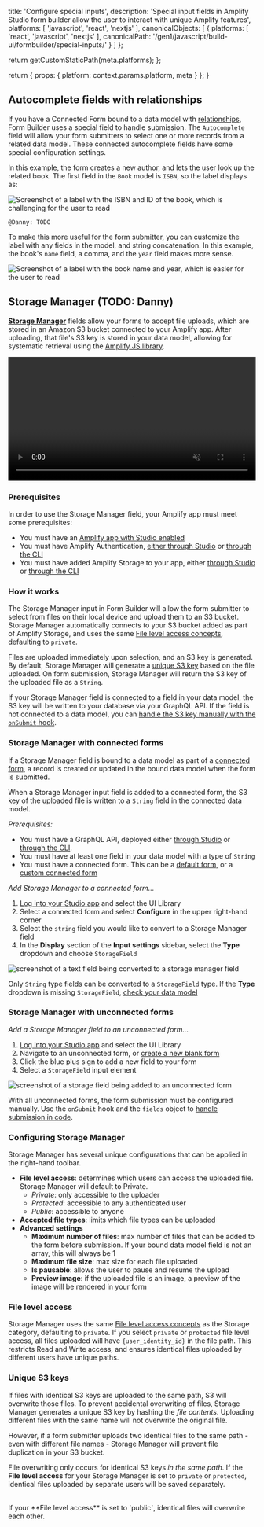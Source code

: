 
  title: 'Configure special inputs',
  description: 'Special input fields in Amplify Studio form builder allow the user to interact with unique Amplify features',
  platforms: [
    'javascript',
    'react',
    'nextjs'
  ],
  canonicalObjects: [
    {
      platforms: [
        'react',
        'javascript',
        'nextjs'
      ],
      canonicalPath: '/gen1/javascript/build-ui/formbuilder/special-inputs/'
    }
  ]
};

  return getCustomStaticPath(meta.platforms);
};

  return {
    props: {
      platform: context.params.platform,
      meta
    }
  };
}

## Autocomplete fields with relationships

If you have a Connected Form bound to a data model with [relationships](/[platform]/build-a-backend/data/data-modeling/relationships/), Form Builder uses a special field to handle submission. The `Autocomplete` field will allow your form submitters to select one or more records from a related data model. These connected autocomplete fields have some special configuration settings.

In this example, the form creates a new author, and lets the user look up the related book. The first field in the `Book` model is `ISBN`, so the label displays as:

![Screenshot of a label with the ISBN and ID of the book, which is challenging for the user to read](/images/console/formbuilder/autocomplete2.png)

```
@Danny: TODO

```

To make this more useful for the form submitter, you can customize the label with any fields in the model, and string concatenation. In this example, the book's `name` field, a comma, and the `year` field makes more sense.

![Screenshot of a label with the book name and year, which is easier for the user to read](/images/console/formbuilder/autocomplete3.png)

## Storage Manager (TODO: Danny)


[**Storage Manager**](https://ui.docs.amplify.aws/react/connected-components/storage/storagemanager) fields allow your forms to accept file uploads, which are stored in an Amazon S3 bucket connected to your Amplify app. After uploading, that file's S3 key is stored in your data model, allowing for systematic retrieval using the [Amplify JS library](/gen1/[platform]/build-a-backend/storage/download/).

<video autoPlay={true} muted={true} loop={true} width="100%" playsInline={true}>
  <source src="/images/console/formbuilder/storagemanager.mp4" />
</video>

### Prerequisites

In order to use the Storage Manager field, your Amplify app must meet some prerequisites:

- You must have an [Amplify app with Studio enabled](/gen1/[platform]/tools/console/adminui/start/)
- You must have Amplify Authentication, [either through Studio](/gen1/[platform]/tools/console/auth/) or [through the CLI](/gen1/[platform]/tools/cli/commands/#auth/)
- You must have added Amplify Storage to your app, either [through Studio](/gen1/[platform]/tools/console/storage/file-storage/) or [through the CLI](/gen1/[platform]/build-a-backend/storage/configure-storage/)

### How it works

The Storage Manager input in Form Builder will allow the form submitter to select from files on their local device and upload them to an S3 bucket. Storage Manager automatically connects to your S3 bucket added as part of Amplify Storage, and uses the same [File level access concepts](#file-level-access), defaulting to `private`.

Files are uploaded immediately upon selection, and an S3 key is generated. By default, Storage Manager will generate a [unique S3 key](#unique-s3-keys) based on the file uploaded. On form submission, Storage Manager will return the S3 key of the uploaded file as a `String`.

If your Storage Manager field is connected to a field in your data model, the S3 key will be written to your database via your GraphQL API. If the field is not connected to a data model, you can [handle the S3 key manually with the `onSubmit` hook](/gen1/[platform]/build-ui/formbuilder/lifecycle/#handle-form-data-submissions---onsubmit).

### Storage Manager with connected forms

If a Storage Manager field is bound to a data model as part of a [connected form](/gen1/[platform]/build-ui/formbuilder/data-binding/#connected-forms), a record is created or updated in the bound data model when the form is submitted.

When a Storage Manager input field is added to a connected form, the S3 key of the uploaded file is written to a `String` field in the connected data model.

_Prerequisites:_

- You must have a GraphQL API, deployed either [through Studio](/gen1/[platform]/tools/console/data/data-model/) or [through the CLI](/gen1/[platform]/build-a-backend/graphqlapi/).
- You must have at least one field in your data model with a type of `String`
- You must have a connected form. This can be a [default form](/gen1/[platform]/build-ui/formbuilder/#getting-started), or a [custom connected form](/gen1/[platform]/build-ui/formbuilder/data-binding/#connected-forms)

_Add Storage Manager to a connected form..._

1. [Log into your Studio app](/gen1/[platform]/tools/console/adminui/start/) and select the UI Library
2. Select a connected form and select **Configure** in the upper right-hand corner
3. Select the `string` field you would like to convert to a Storage Manager field
4. In the **Display** section of the **Input settings** sidebar, select the **Type** dropdown and choose `StorageField`

![screenshot of a text field being converted to a storage manager field](/images/console/formbuilder/storage1.png)

<Callout info>

Only `String` type fields can be converted to a `StorageField` type. If the **Type** dropdown is missing `StorageField`, [check your data model](/gen1/[platform]/tools/console/data/data-model/)

</Callout>

### Storage Manager with unconnected forms

_Add a Storage Manager field to an unconnected form..._

1. [Log into your Studio app](/gen1/[platform]/tools/console/adminui/start/) and select the UI Library
2. Navigate to an unconnected form, or [create a new blank form](/gen1/[platform]/build-ui/formbuilder/#getting-started)
3. Click the blue plus sign to add a new field to your form
4. Select a `StorageField` input element

![screenshot of a storage field being added to an unconnected form](/images/console/formbuilder/storage3.png)

With all unconnected forms, the form submission must be configured manually. Use the `onSubmit` hook and the `fields` object to [handle submission in code](/gen1/[platform]/build-ui/formbuilder/lifecycle/#handle-form-data-submissions---onsubmit).

### Configuring Storage Manager

Storage Manager has several unique configurations that can be applied in the right-hand toolbar.

- **File level access**: determines which users can access the uploaded file. Storage Manager will default to Private.
  - _Private_: only accessible to the uploader
  - _Protected_: accessible to any authenticated user
  - _Public_: accessible to anyone
- **Accepted file types**: limits which file types can be uploaded
- **Advanced settings**
  - **Maximum number of files**: max number of files that can be added to the form before submission. If your bound data model field is not an array, this will always be 1
  - **Maximum file size**: max size for each file uploaded
  - **Is pausable**: allows the user to pause and resume the upload
  - **Preview image**: if the uploaded file is an image, a preview of the image will be rendered in your form

### File level access

Storage Manager uses the same [File level access concepts](/gen1/[platform]/build-a-backend/storage/configure-access/) as the Storage category, defaulting to `private`. If you select `private` or `protected` file level access, all files uploaded will have `{user_identity_id}` in the file path. This restricts Read and Write access, and ensures identical files uploaded by different users have unique paths.

### Unique S3 keys

If files with identical S3 keys are uploaded to the same path, S3 will overwrite those files. To prevent accidental overwriting of files, Storage Manager generates a unique S3 key by hashing the _file contents_. Uploading different files with the same name will not overwrite the original file.

However, if a form submitter uploads two identical files to the same path - even with different file names - Storage Manager will prevent file duplication in your S3 bucket.

<Callout warning>

File overwriting only occurs for identical S3 keys _in the same path_. If the **File level access** for your Storage Manager is set to `private` or `protected`, identical files uploaded by separate users will be saved separately.

<br />
If your **File level access** is set to `public`, identical files will overwrite
each other.

</Callout>
